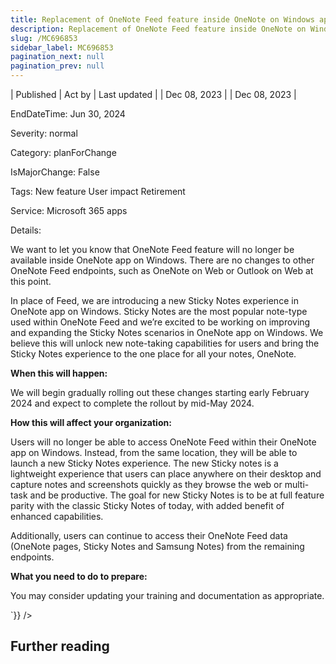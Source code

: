 ```yaml
---
title: Replacement of OneNote Feed feature inside OneNote on Windows app with new Sticky Notes
description: Replacement of OneNote Feed feature inside OneNote on Windows app with new Sticky Notes
slug: /MC696853
sidebar_label: MC696853
pagination_next: null
pagination_prev: null
---
```



| Published | Act by | Last updated |
| Dec 08, 2023 |  | Dec 08, 2023 |

EndDateTime: Jun 30, 2024

Severity: normal

Category: planForChange

IsMajorChange: False

Tags: New feature User impact Retirement

Service: Microsoft 365 apps

Details: 

<div dangerouslySetInnerHTML={{__html:`
<p>We want to let you know that OneNote Feed feature will no longer be available inside OneNote app on Windows.  There are no changes to other OneNote Feed endpoints, such as OneNote on Web or Outlook on Web at this point.  
</p><p>In place of Feed, we are introducing a new Sticky Notes experience in OneNote app on Windows. Sticky Notes are the most popular note-type used within OneNote Feed and we’re excited to be working on improving and expanding the Sticky Notes scenarios in OneNote app on Windows. We believe this will unlock new note-taking capabilities for users and bring the Sticky Notes experience to the one place for all your notes, OneNote.</p><p><b>When this will happen:</b>
</p><p>We will begin gradually rolling out these changes starting early February 2024 and expect to complete the rollout by mid-May 2024.</p><p><b>How this will affect your organization:</b></p><p>Users will no longer be able to access OneNote Feed within their OneNote app on Windows. Instead, from the same location, they will be able to launch a new Sticky Notes experience. The new Sticky notes is a lightweight experience that users can place anywhere on their desktop and capture notes and screenshots quickly as they browse the web or multi-task and be productive. The goal for new Sticky Notes is to be at full feature parity with the classic Sticky Notes of today, with added benefit of enhanced capabilities.  
</p><p>Additionally, users can continue to access their OneNote Feed data (OneNote pages, Sticky Notes and Samsung Notes) from the remaining endpoints.</p><p><b>What you need to do to prepare:</b></p><p>You may consider updating your training and documentation as appropriate.</p>
`}} />

## Further reading
